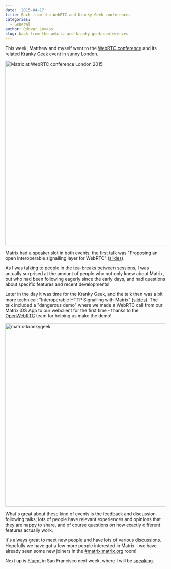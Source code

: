 ```yaml
---
date: '2015-04-17'
title: Back from the WebRTC and Kranky Geek conferences
categories:
  - General
author: Oddvar Lovaas
slug: back-from-the-webrtc-and-kranky-geek-conferences
---
```


This week, Matthew and myself went to the <a href="http://webrtc-conference.com/" title="WebRTC conference">WebRTC conference</a> and its related <a href="http://webrtc-conference.com/kranky-geek/" title="Kranky Geek">Kranky Geek</a> event in sunny London.  

<a href="https://twitter.com/ipcortex/status/588261705144262656" title="picture credit: twitter.com/ipcortex"><img src="http://matrix.org/blog/wp-content/uploads/2015/04/matrix1.jpg" alt="Matrix at WebRTC conference London 2015" width="1024" height="579" class="aligncenter size-full wp-image-799" /></a>

Matrix had a speaker slot in both events; the first talk was "Proposing an open interoperable signalling layer for WebRTC" (<a href="http://matrix.org/blog/wp-content/uploads/2015/04/2015-04-15-Matrix-WebRTC-London.pdf">slides</a>).

As I was talking to people in the tea-breaks between sessions, I was actually surprised at the amount of people who not only knew about Matrix, but who had been following eagerly since the early days, and had questions about specific features and recent developments!

Later in the day it was time for the Kranky Geek, and the talk then was a bit more technical: "Interoperable HTTP Signalling with Matrix" (<a href="http://matrix.org/blog/wp-content/uploads/2015/04/2015-04-15-Matrix-WebRTC-Kranky-Geek.pdf">slides</a>). The talk included a "dangerous demo" where we made a WebRTC call from our Matrix iOS App to our webclient for the first time - thanks to the <a href="https://twitter.com/OpenWebRTC/status/588784386440593408" title="OpenWebRTC">OpenWebRTC</a> team for helping us make the demo!

<a href="https://twitter.com/webrtcHacks/status/588341443363786752" title="picture credit: twitter.com/webrtcHacks"><img src="http://matrix.org/blog/wp-content/uploads/2015/04/matrix-krankygeek.jpg" alt="matrix-krankygeek" width="1024" height="576" class="aligncenter size-full wp-image-800" /></a>

What's great about these kind of events is the feedback and discussion following talks; lots of people have relevant experiences and opinions that they are happy to share, and of course questions on how exactly different features actually work. 

It's always great to meet new people and have lots of various discussions. Hopefully we have got a few more people interested in Matrix - we have already seen some new joiners in the <a href="/beta/#/room/#matrix:matrix.org" title="#matrix:matrix.org">#matrix:matrix.org</a> room! 

Next up is <a href="http://fluentconf.com/javascript-html-2015/">Fluent</a> in San Francisco next week, where I will be <a href="http://fluentconf.com/javascript-html-2015/public/schedule/detail/42666" title="speaking">speaking</a>.